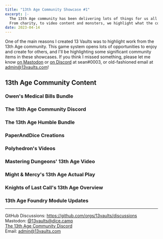 ```yaml
---
title: "13th Age Community Showcase #1"
excerpt: |-
  The 13th Age community has been delivering lots of things for us all to enjoy!
  From charity, to video content and monsters, we highlight what the community has done for us all and say thanks!
date: 2023-04-14
---
```


One of the main reasons I created 13 Vaults was to highlight work from the 13th Age community.
This game system opens lots of opportunities to enjoy and create for others, and I'll be highlighting some significant community items in these showcases.
If you think I missed something, please let me know [on Mastodon](https://dice.camp/@13vaults) or [on Discord](https://discord.gg/m9DbPC6RsC) at sean#0003, or old-fashioned email at admin@13vaults.com!

## 13th Age Community Content

### Owen's Medical Bills Bundle

### The 13th Age Community Discord

### The 13th Age Humble Bundle

### PaperAndDice Creations

### Polyhedron's Videos

### Mastering Dungeons' 13th Age Video

### Might &amp; Mercy's 13th Age Actual Play

### Knights of Last Call's 13th Age Overview

### 13th Age Foundry Module Updates

---

GitHub Discussions: https://github.com/orgs/13vaults/discussions  
Mastodon: [@13vaults@dice.camp](https://dice.camp/@13vaults)  
[The 13th Age Community Discord](https://discord.gg/m9DbPC6RsC)  
Email: admin@13vaults.com
